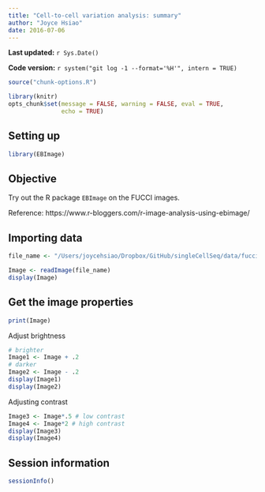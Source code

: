 ```yaml
---
title: "Cell-to-cell variation analysis: summary"
author: "Joyce Hsiao"
date: 2016-07-06  
---
```


**Last updated:** `r Sys.Date()`

**Code version:** `r system("git log -1 --format='%H'", intern = TRUE)`

```r
source("chunk-options.R")

library(knitr)
opts_chunk$set(message = FALSE, warning = FALSE, eval = TRUE, 
               echo = TRUE)
```


## Setting up

```r
library(EBImage)
```


## Objective

Try out the R package `EBImage` on the FUCCI images. 

Reference: https://www.r-bloggers.com/r-image-analysis-using-ebimage/

## Importing data

```r
file_name <- "/Users/joycehsiao/Dropbox/GitHub/singleCellSeq/data/fucci/18511-19101-01.tif"

Image <- readImage(file_name)
display(Image)
```

## Get the image properties

```r
print(Image)
```

Adjust brightness

```r
# brighter
Image1 <- Image + .2
# darker
Image2 <- Image - .2
display(Image1)
display(Image2)
```

Adjusting contrast

```r
Image3 <- Image*.5 # low contrast
Image4 <- Image*2 # high contrast
display(Image3)
display(Image4)
```






## Session information

```r
sessionInfo()
```

